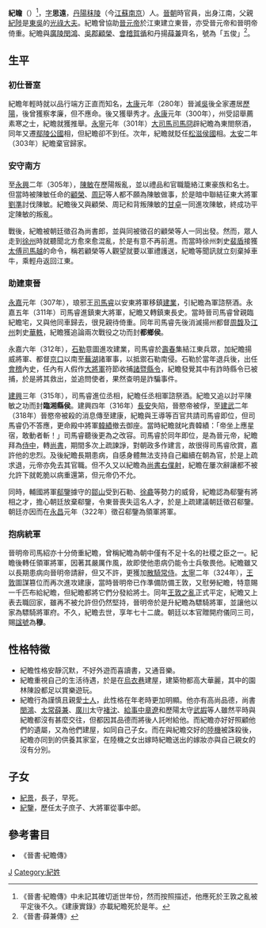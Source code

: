 '''紀瞻'''（{{bd|253年||324年|catIdx=J}}）<ref>《晉書·紀瞻傳》中未記其確切逝世年份，然而按照描述，他應死於王敦之亂被平定後不久。《建康實錄》亦載紀瞻死於是年。</ref>，[[表字|字]]'''思遠'''，[[丹陽|丹陽]][[秣陵|秣陵]]（今[[江蘇|江蘇]][[南京|南京]]）人。[[晉朝|晉朝]]時官員，出身江南，父親[[紀陟|紀陟]]是[[東吳|東吳]]的[[光祿大夫|光祿大夫]]。紀瞻曾協助[[晉元帝|晉元帝]]於江東建立東晉，亦受晉元帝和晉明帝倚重。紀瞻與[[廣陵|廣陵]][[閔鴻|閔鴻]]、[[吳郡|吳郡]][[顧榮|顧榮]]、[[會稽|會稽]][[賀循|賀循]]和丹揚[[薛兼|薛兼]]齊名，號為「五俊」<ref>《晉書·薛兼傳》</ref>。


== 生平 ==
=== 初仕晉室 ===
紀瞻年輕時就以品行端方正直而知名，[[太康_(西晉)|太康]]元年（280年）晉滅[[東吳|吳]]後全家遷居[[歷陽|歷陽]]，後曾獲察孝廉，但不應命。後又獲舉秀才。[[永康_(西晉)|永康]]元年（300年），州受詔舉薦素寒之士，紀瞻就獲推舉。[[永寧_(西晉)|永寧]]元年（301年）[[大司馬|大司馬]][[司馬冏|司馬冏]]辟紀瞻為東閤祭酒，同年又遷[[鄢陵郡|鄢陵公國]]相，但紀瞻卻不到任。次年，紀瞻就貶任[[松滋縣|松滋侯國]]相。[[太安_(西晉)|太安]]二年（303年）紀瞻棄官歸家。

=== 安守南方 ===
至[[永興_(西晉)|永興]]二年（305年），[[陳敏|陳敏]]在歷陽叛亂，並以禮品和官職籠絡江東豪族和名士。但當時被陳敏任命的[[顧榮|顧榮]]、[[周玘|周玘]]等人都不願為陳敏做事，於是暗中聯結征東大將軍[[劉準|劉準]]討伐陳敏。紀瞻後又與顧榮、周玘和背叛陳敏的[[甘卓|甘卓]]一同進攻陳敏，終成功平定陳敏的叛亂。

戰後，紀瞻被朝廷徵召為尚書郎，並與同被徵召的顧榮等人一同出發。然而，眾人走到[[徐州_(古代)|徐州]]時就聽聞北方愈來愈混亂，於是有意不再前進。而當時徐州刺史[[裴盾|裴盾]]接獲[[太傅|太傅]][[司馬越|司馬越]]的命令，稱若顧榮等人觀望就要以軍禮護送，紀瞻等聞訊就立刻棄掉車牛，乘輕舟返回江東。

=== 助建東晉 ===
[[永嘉|永嘉]]元年（307年），琅邪王[[司馬睿|司馬睿]]以安東將軍移鎮[[建業|建業]]，引紀瞻為軍諮祭酒。永嘉五年（311年）司馬睿進鎮東大將軍，紀瞻又轉鎮東長史。當時晉司馬睿曾親臨紀瞻宅，又與他同車歸去，很見親待倚重。同年司馬睿先後消滅揚州都督[[周馥|周馥]]及[[江州|江州]]刺史[[華軼|華軼]]，紀瞻獲追論兩次戰役之功而封'''都鄉侯'''。

永嘉六年（312年），[[石勒|石勒]]意圖進攻建業，司馬睿於[[壽春|壽春]]集結江東兵眾，加紀瞻揚威將軍、都督[[京口|京口]]以南至[[蕪湖|蕪湖]]諸軍事，以抵禦石勒南侵。石勒於當年退兵後，出任[[會稽|會稽]]內史，任內有人假作[[大將軍|大將軍]]符節收捕[[諸暨|諸暨]][[縣令|縣令]]，紀瞻發覺其中有詐時縣令已被捕，於是將其救出，並追問使者，果然查明是詐騙事件。

[[建興|建興]]三年（315年），司馬睿進位丞相，紀瞻任丞相軍諮祭酒。紀曕又追以討平陳敏之功而封'''臨湘縣侯'''。建興四年（316年）[[長安|長安]]失陷，晉愍帝被俘，至[[建武_(东晋)|建武]]二年（318年）晉愍帝被殺的消息傳至建康，紀瞻與王導等百官共請司馬睿即位，但司馬睿仍不答應，更命殿中將軍[[韓績|韓績]]撤去御座。當時紀瞻就叱責韓績：「帝坐上應星宿，敢動者斬！」司馬睿聽後更為之改容。司馬睿於同年即位，是為晉元帝，紀瞻拜為[[侍中|侍中]]，轉[[尚書|尚書]]，期間多次上疏諫諍，對朝政多作建言，故很得司馬睿欣賞，嘉許他的忠烈。及後紀瞻長期患病，自感身體無法支持自己繼續在朝為官，於是上疏求退，元帝亦免去其官職。但不久又以紀瞻為[[尚書僕射|尚書右僕射]]，紀瞻在屢次辭讓都不被允許下就乾脆以病重還第，但元帝仍不允。

同時，輔國將軍[[郗鑒|郗鑒]]據守的[[鄒山|鄒山]]受到石勒、[[徐龕|徐龕]]等勢力的威脅，紀瞻認為郗鑒有將相之才，擔心朝廷放棄郗鑒，令東晉喪失這名人才，於是上疏建議朝廷徵召郗鑒。朝廷亦因而在[[永昌|永昌]]元年（322年）徵召郗鑒為領軍將軍。

=== 抱病統軍 ===
晉明帝司馬紹亦十分倚重紀瞻，曾稱紀瞻為朝中僅有不足十名的社稷之臣之一。紀瞻後轉任領軍將軍，因著其嚴厲作風，故即使他患病仍能令士兵敬畏他。紀瞻雖又以長期患病向晉明帝請辭，但又不許，更獲加[[散騎常侍|散騎常侍]]。[[太宁_(东晋)|太寧]]二年（324年），[[王敦|王敦]]圖謀篡位而再次進攻建康，當時晉明帝已作準備防備王敦，又慰勞紀瞻，特意賜一千匹布給紀瞻，但紀瞻都將它們分發給將士。同年[[王敦之亂|王敦之亂]]正式平定，紀瞻又上表去職回家，雖再不被允許但仍然堅持，晉明帝於是升紀瞻為驃騎將軍，並讓他以家為驃騎將軍府。不久，紀瞻去世，享年七十二歲。朝廷以本官贈開府儀同三司，賜[[諡號|諡號]]為'''穆'''。

== 性格特徵 ==
*紀瞻性格安靜沉默，不好外遊而喜讀書，又通音樂。
*紀瞻重視自己的生活待遇，於是在[[烏衣巷|烏衣巷]]建屋，建築物都高大華麗，其中的園林陳設都足以賞樂遊玩。
*紀瞻行為謹慎且親愛[[士人|士人]]，此性格在年老時更加明顯。他亦有高尚品德，尚書[[閔鴻|閔鴻]]、[[太常|太常]][[薛兼|薛兼]]、[[廣川|廣川]]太守[[褚沈|褚沈]]、[[給事中|給事中]][[章遼|章遼]]和歷陽太守[[武嘏|武嘏]]等人雖然平時與紀瞻都沒有甚麼交往，但都因其品德而將後人託咐給他。而紀瞻亦好好照顧他們的遺屬，又為他們建屋，如同自己子女。而在與紀瞻交好的[[陸機|陸機]]被誅殺後，紀瞻亦同到的供養其家室，在陸機之女出嫁時紀瞻送出的嫁妝亦與自己親女的沒有分別。

== 子女 ==
*[[紀景|紀景]]，長子，早死。
*[[紀鑒|紀鑒]]，歷任太子庶子、大將軍從事中郎。



==參考書目==
* 《晉書·紀瞻傳》
{{reflist}}

[[Category:晉朝政治人物|J]]
[[Category:紀姓|Category:紀姓]]